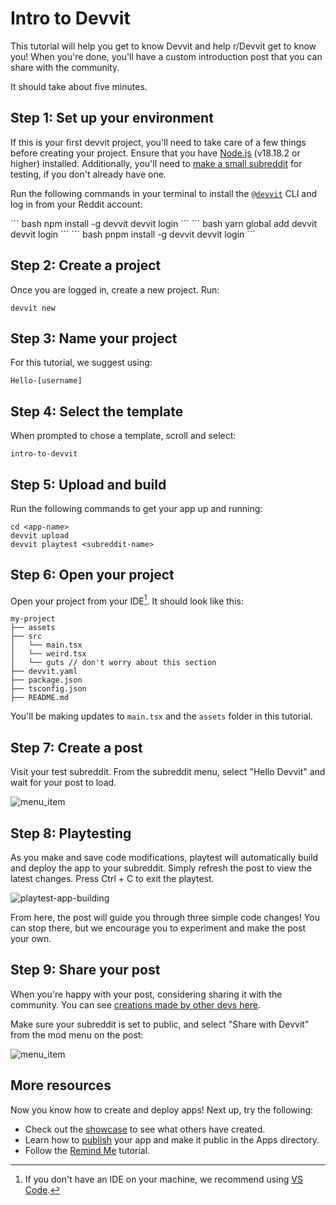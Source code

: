 
# Intro to Devvit

This tutorial will help you get to know Devvit and help r/Devvit get to know you! When you're done, you'll have a custom introduction post that you can share with the community.

It should take about five minutes.

## Step 1: Set up your environment

If this is your first devvit project, you'll need to take care of a few things before creating your project. Ensure that you have [Node.js](https://nodejs.org/en/download/package-manager) (v18.18.2 or higher) installed. Additionally, you'll need to [make a small subreddit](https://mods.reddithelp.com/hc/en-us/articles/360001766991-How-to-create-a-subreddit) for testing, if you don't already have one.

Run the following commands in your terminal to install the [`@devvit`](https://www.npmjs.com/package/devvit) CLI and log in from your Reddit account:

<Tabs>
  <TabItem value="npm" label="npm" default>
    ```
    bash npm install -g devvit
    devvit login
    ```
  </TabItem>
  <TabItem value="yarn" label="Yarn">
    ```
    bash yarn global add devvit
    devvit login
    ```
  </TabItem>
  <TabItem value="pnpm" label="pnpm" default>
    ```
    bash pnpm install -g devvit
    devvit login
    ```
  </TabItem>
</Tabs>

## Step 2: Create a project

Once you are logged in, create a new project. Run:

```
devvit new
```

## Step 3: Name your project

For this tutorial, we suggest using:

```
Hello-[username]
```

## Step 4: Select the template

When prompted to chose a template, scroll and select:

```
intro-to-devvit
```

## Step 5: Upload and build

Run the following commands to get your app up and running:

```
cd <app-name>
devvit upload
devvit playtest <subreddit-name>
```

## Step 6: Open your project

Open your project from your IDE[^1]. It should look like this:

```text
my-project
├── assets
├── src
│   └── main.tsx
│   └── weird.tsx
│   └── guts // don't worry about this section
├── devvit.yaml
├── package.json
├── tsconfig.json
├── README.md
```

You'll be making updates to `main.tsx` and the `assets` folder in this tutorial.

[^1]: If you don't have an IDE on your machine, we recommend using [VS Code](https://code.visualstudio.com/).

## Step 7: Create a post

Visit your test subreddit. From the subreddit menu, select "Hello Devvit" and wait for your post to load.

![menu_item](./assets/intro-to-devvit-sub-action.png)

## Step 8: Playtesting

As you make and save code modifications, playtest will automatically build and deploy the app to your subreddit. Simply refresh the post to view the latest changes. Press Ctrl + C to exit the playtest.

![playtest-app-building](./assets/intro-to-devvit-playtesting.png)

From here, the post will guide you through three simple code changes! You can stop there, but we encourage you to experiment and make the post your own.

## Step 9: Share your post

When you're happy with your post, considering sharing it with the community. You can see [creations made by other devs here](https://www.reddit.com/r/hello_user/?f=flair_name%3A%22hello%20devvitor%22).

Make sure your subreddit is set to public, and select "Share with Devvit" from the mod menu on the post:

![menu_item](./assets/intro-to-devvit-mod-action.png)

## More resources

Now you know how to create and deploy apps! Next up, try the following:

- Check out the [showcase](/docs/showcase/) to see what others have created.
- Learn how to [publish](dev_guide/#9-publish) your app and make it public in the Apps directory.
- Follow the [Remind Me](/docs/showcase/tutorials/remind_me.md) tutorial.
